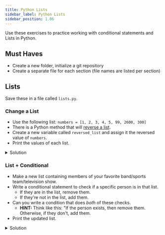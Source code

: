 ```yaml
---
title: Python Lists
sidebar_label: Python Lists
sidebar_position: 1.06
---
```


Use these exercises to practice working with conditional statements and Lists in Python.

## Must Haves

- Create a new folder, initialize a git repository
- Create a separate file for each section (file names are listed per section)

## Lists

Save these in a file called `lists.py`.

### Change a List

- Use the following list: `numbers = [1, 2, 3, 4, 5, 99, 2600, 300]`
- There is a Python method that will [reverse a list](https://realpython.com/python-reverse-list/).
- Create a new variable called `reversed_list` and assign it the reversed value of `numbers`.
- Print the values of each list.

<details>
<summary>Solution</summary>
```python
numbers = [1, 2, 3, 4, 5, 99, 2600, 300]

print(numbers)
numbers.reverse()
print(numbers)
```
</details>

### String to List

- Make a string with at least 6 characters.
- Make an empty list (hint: create a variable, it's value will look like an empty array in JavaScript)
- Loop through each letter in your string and for each letter in the string, append it to the empty list.
- Reverse the list.
- Create a new variable that is an empty string (just like in JavaScript).
- Loop through the list, for each letter in the list, add it to the new string your created.
- Print out the new string. It should be the reversed version of the string you created. i.e. "sean" -> "neas".

<details>
<summary>Solution</summary>
```python
test_stuff = "Do rad stuff."

string_list = []
for letter in test_stuff:
    string_list.append(letter)
print(string_list)
string_list.reverse()
print(string_list)

new_string = ""
for letter in string_list:
    new_string += letter
print(new_string)
```
</details>

### List + Conditional

- Make a new list containing members of your favorite band/sports team/television show.
- Write a conditional statement to check if a specific person is in that list.
  - If they are in the list, remove them.
  - If they're not in the list, add them.
- Can you write a condition that does _both_ of these checks.
  - **HINT:** Think like this: "If the person exists, then remove them. Otherwise, if they don't, add them.
- Print the updated list.

<details>
<summary>Solution</summary>
```python
power_rangers = [
    "Jason",
    "Trini",
    "Zack",
    "Kim",
    "Billy",
    "Tommy"
]

print(power_rangers)
if "Tommy" in power_rangers:
    power_rangers.remove("Tommy")
    print(power_rangers)
else:
    print("IT'S MORPHIN TIME!")
```
</details>
